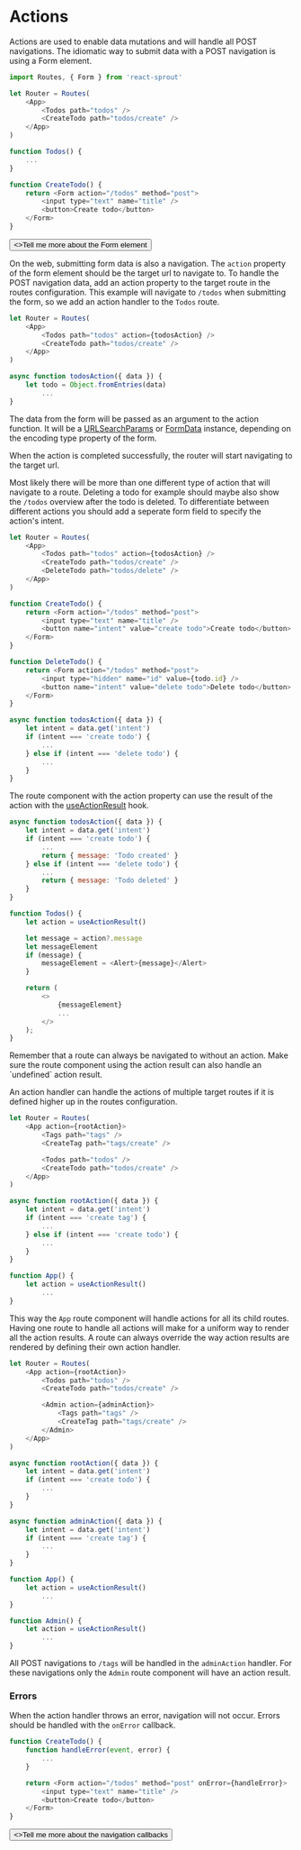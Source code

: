 # Actions

Actions are used to enable data mutations and will handle all POST navigations. The idiomatic way to submit data with a POST navigation is using a Form element.

```javascript
import Routes, { Form } from 'react-sprout'

let Router = Routes(
	<App>
		<Todos path="todos" />
		<CreateTodo path="todos/create" />
	</App>
)

function Todos() {
	...
}

function CreateTodo() {
	return <Form action="/todos" method="post">
		<input type="text" name="title" />
		<button>Create todo</button>
	</Form>
}
```

<div className="not-prose flex flex-col items-start">
	<Button href="/components/form" variant="text" arrow="right">
		<>Tell me more about the Form element</>
	</Button>
</div>

On the web, submitting form data is also a navigation. The `action` property of the form element should be the target url to navigate to.
To handle the POST navigation data, add an action property to the target route in the routes configuration.
This example will navigate to `/todos` when submitting the form, so we add an action handler to the `Todos` route.

```javascript
let Router = Routes(
	<App>
		<Todos path="todos" action={todosAction} />
		<CreateTodo path="todos/create" />
	</App>
)

async function todosAction({ data }) {
	let todo = Object.fromEntries(data)
		...
}
```

The data from the form will be passed as an argument to the action function.
It will be a [URLSearchParams](https://developer.mozilla.org/en-US/docs/Web/API/URLSearchParams) or [FormData](https://developer.mozilla.org/en-US/docs/Web/API/FormData) instance, depending on the encoding type property of the form.

When the action is completed successfully, the router will start navigating to the target url.

Most likely there will be more than one different type of action that will navigate to a route.
Deleting a todo for example should maybe also show the `/todos` overview after the todo is deleted.
To differentiate between different actions you should add a seperate form field to specify the action's intent.

```javascript
let Router = Routes(
	<App>
		<Todos path="todos" action={todosAction} />
		<CreateTodo path="todos/create" />
		<DeleteTodo path="todos/delete" />
	</App>
)

function CreateTodo() {
	return <Form action="/todos" method="post">
		<input type="text" name="title" />
		<button name="intent" value="create todo">Create todo</button>
	</Form>
}

function DeleteTodo() {
	return <Form action="/todos" method="post">
		<input type="hidden" name="id" value={todo.id} />
		<button name="intent" value="delete todo">Delete todo</button>
	</Form>
}

async function todosAction({ data }) {
	let intent = data.get('intent')
	if (intent === 'create todo') {
		...
	} else if (intent === 'delete todo') {
		...
	}
}
```

The route component with the action property can use the result of the action with the [useActionResult](/hooks/use-action-result) hook.

```javascript
async function todosAction({ data }) {
	let intent = data.get('intent')
	if (intent === 'create todo') {
		...
		return { message: 'Todo created' }
	} else if (intent === 'delete todo') {
		...
		return { message: 'Todo deleted' }
	}
}

function Todos() {
	let action = useActionResult()

	let message = action?.message
	let messageElement
	if (message) {
		messageElement = <Alert>{message}</Alert>
	}

	return (
		<>
			{messageElement}
			...
		</>
	);
}
```

<Info>
	Remember that a route can always be navigated to without an action. Make sure
	the route component using the action result can also handle an `undefined`
	action result.
</Info>

An action handler can handle the actions of multiple target routes if it is defined higher up in the routes configuration.

```javascript
let Router = Routes(
	<App action={rootAction}>
		<Tags path="tags" />
		<CreateTag path="tags/create" />

		<Todos path="todos" />
		<CreateTodo path="todos/create" />
	</App>
)

async function rootAction({ data }) {
	let intent = data.get('intent')
	if (intent === 'create tag') {
		...
	} else if (intent === 'create todo') {
		...
	}
}

function App() {
	let action = useActionResult()
		...
}
```

This way the `App` route component will handle actions for all its child routes. Having one route to handle all actions will make for a uniform way to render all the action results.
A route can always override the way action results are rendered by defining their own action handler.

```javascript
let Router = Routes(
	<App action={rootAction}>
		<Todos path="todos" />
		<CreateTodo path="todos/create" />

		<Admin action={adminAction}>
			<Tags path="tags" />
			<CreateTag path="tags/create" />
		</Admin>
	</App>
)

async function rootAction({ data }) {
	let intent = data.get('intent')
	if (intent === 'create todo') {
		...
	}
}

async function adminAction({ data }) {
	let intent = data.get('intent')
	if (intent === 'create tag') {
		...
	}
}

function App() {
	let action = useActionResult()
		...
}

function Admin() {
	let action = useActionResult()
		...
}
```

All POST navigations to `/tags` will be handled in the `adminAction` handler. For these navigations only the `Admin` route component will have an action result.

### Errors

When the action handler throws an error, navigation will not occur. Errors should be handled with the `onError` callback.

```javascript
function CreateTodo() {
	function handleError(event, error) {
		...
	}

	return <Form action="/todos" method="post" onError={handleError}>
		<input type="text" name="title" />
		<button>Create todo</button>
	</Form>
}
```

<div className="not-prose flex flex-col items-start">
	<Button href="/guides/callbacks" variant="text" arrow="right">
		<>Tell me more about the navigation callbacks</>
	</Button>
</div>
